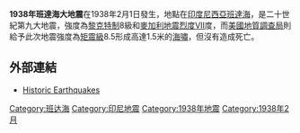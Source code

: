 {{noteTA |G1=Earthquake }}
{{Expand|time=2013-02-14T08:22:02+00:00 }}
{{coord|-5.4572|127.386|display=title}}
{{Location map
 |Indonesia
 |label=震央
 |lon_dir=E
 |lat_dir=S
 |lat_deg=5.4572
 |lon_deg=127.386
 |position=right
 |width=250
 |float=right
 |mark=Bullseye1.png
 |marksize=40
 |caption=1938年班達海地震
}}

'''1938年班達海大地震'''在1938年2月1日發生，地點在[[印度尼西亞|印度尼西亞]][[班達海|班達海]]，是二十世紀第九大地震，強度為[[黎克特制地震震級|黎克特制]]8級和[[麥加利地震烈度|麥加利地震烈度]]VII度，而[[美國地質調查局|美國地質調查局]]則給予此次地震強度為[[矩震級|矩震級]]8.5形成高達1.5米的[[海嘯|海嘯]]，但沒有造成死亡。

==外部連結==
* [https://web.archive.org/web/20070912141925/http://earthquake.usgs.gov/regional/world/events/1938_02_01.php Historic Earthquakes]

{{earthquake-stub}}
[[Category:班达海|Category:班达海]]
[[Category:印尼地震|Category:印尼地震]]
[[Category:1938年地震|Category:1938年地震]]
[[Category:1938年2月|Category:1938年2月]]